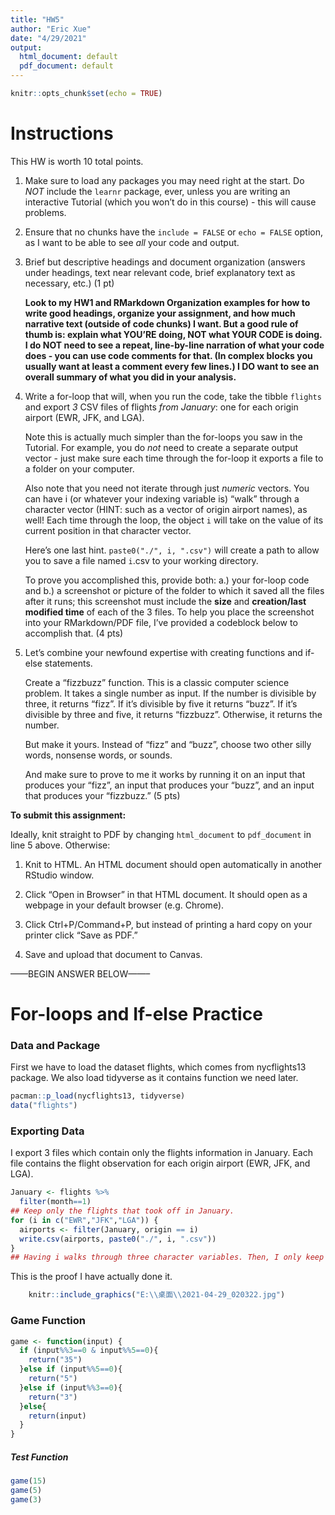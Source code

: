 ---
title: "HW5"
author: "Eric Xue"
date: "4/29/2021"
output:
  html_document: default
  pdf_document: default
---

```{r setup, include=FALSE}
knitr::opts_chunk$set(echo = TRUE)
```

# Instructions

This HW is worth 10 total points.

1. Make sure to load any packages you may need right at the start. Do *NOT* include the `learnr` package, ever, unless you are writing an interactive Tutorial (which you won't do in this course) - this will cause problems.

2. Ensure that no chunks have the `include = FALSE` or `echo = FALSE` option, as I want to be able to see *all* your code and output.

3. Brief but descriptive headings and document organization (answers under headings, text near relevant code, brief explanatory text as necessary, etc.) (1 pt)

    **Look to my HW1 and RMarkdown Organization examples for how to write good headings, organize your assignment, and how much narrative text (outside of code chunks) I want. But a good rule of thumb is: explain what YOU'RE doing, NOT what YOUR CODE is doing. I do NOT need to see a repeat, line-by-line narration of what your code does - you can use code comments for that. (In complex blocks you usually want at least a comment every few lines.) I DO want to see an overall summary of what you did in your analysis.**
    
4. Write a for-loop that will, when you run the code, take the tibble `flights` and export *3* CSV files of flights *from January*: one for each origin airport (EWR, JFK, and LGA).

    Note this is actually much simpler than the for-loops you saw in the Tutorial. For example, you do *not* need to create a separate output vector - just make sure each time through the for-loop it exports a file to a folder on your computer.
    
    Also note that you need not iterate through just *numeric* vectors. You can have i (or whatever your indexing variable is) "walk" through a character vector (HINT: such as a vector of origin airport names), as well! Each time through the loop, the object `i` will take on the value of its current position in that character vector.
    
    Here's one last hint. `paste0("./", i, ".csv")` will create a path to allow you to save a file named `i`.csv to your working directory.
    
    To prove you accomplished this, provide both: a.) your for-loop code and b.) a screenshot or picture of the folder to which it saved all the files after it runs; this screenshot must include the **size** and **creation/last modified time** of each of the 3 files. To help you place the screenshot into your RMarkdown/PDF file, I've provided a codeblock below to accomplish that. (4 pts)
  

5. Let's combine your newfound expertise with creating functions and if-else statements.

    Create a "fizzbuzz" function. This is a classic computer science problem. It takes a single number as input. If the number is divisible by three, it returns “fizz”. If it’s divisible by five it returns “buzz”. If it’s divisible by three and five, it returns “fizzbuzz”. Otherwise, it returns the number.

    But make it yours. Instead of "fizz" and "buzz", choose two other silly words, nonsense words, or sounds. 
    
    And make sure to prove to me it works by running it on an input that produces your "fizz", an input that produces your "buzz", and an input that produces your "fizzbuzz." (5 pts)
    


**To submit this assignment:**

Ideally, knit straight to PDF by changing `html_document` to `pdf_document` in line 5 above. Otherwise:

1. Knit to HTML. An HTML document should open automatically in another RStudio window.

2. Click "Open in Browser" in that HTML document. It should open as a webpage in your default browser (e.g. Chrome).

3. Click Ctrl+P/Command+P, but instead of printing a hard copy on your printer click "Save as PDF."

4. Save and upload that document to Canvas.




------BEGIN ANSWER BELOW--------

# For-loops and If-else Practice

### Data and Package

First we have to load the dataset flights, which comes from nycflights13 package. We also load tidyverse as it contains function we need later. 

```{r}
pacman::p_load(nycflights13, tidyverse)
data("flights")
```

### Exporting Data

I export 3 files which contain only the flights information in January. Each file contains the flight observation for each origin airport (EWR, JFK, and LGA).

```{r}

January <- flights %>% 
  filter(month==1)
## Keep only the flights that took off in January.
for (i in c("EWR","JFK","LGA")) {
  airports <- filter(January, origin == i)
  write.csv(airports, paste0("./", i, ".csv"))
}
## Having i walks through three character variables. Then, I only keep the observation with the given airport name by filtering and export it into a csv file.
```

This is the proof I have actually done it.

```{r img1, echo = FALSE, out.width = "75%", fig.cap = "*Saved airport files*"}

    knitr::include_graphics("E:\\桌面\\2021-04-29_020322.jpg")
```


### Game Function

```{r}
game <- function(input) {
  if (input%%3==0 & input%%5==0){
    return("35")
  }else if (input%%5==0){
    return("5")
  }else if (input%%3==0){
    return("3")
  }else{
    return(input)
  }
}
```

##### Test Function

```{r}
game(15)
game(5)
game(3)

```

